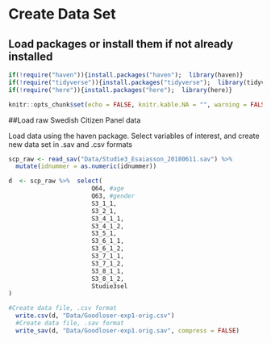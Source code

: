 
# Create Data Set



## Load packages or install them if not already installed

```r
if(!require("haven")){install.packages("haven");  library(haven)}
if(!require("tidyverse")){install.packages("tidyverse");  library(tidyverse)}
if(!require("here")){install.packages("here");  library(here)}

knitr::opts_chunk$set(echo = FALSE, knitr.kable.NA = "", warning = FALSE, message = FALSE)

```

##Load raw Swedish Citizen Panel data

Load data using the haven package. Select variables of interest, and create new data set in .sav and .csv formats

```r

scp_raw <- read_sav("Data/Studie3_Esaiasson_20180611.sav") %>% 
  mutate(idnummer = as.numeric(idnummer))

d  <- scp_raw %>%  select(
                       Q64, #age
                       Q63, #gender
                       S3_1_1,
                       S3_2_1,
                       S3_4_1_1,
                       S3_4_1_2,
                       S3_5_1,
                       S3_6_1_1,
                       S3_6_1_2,
                       S3_7_1_1,
                       S3_7_1_2,
                       S3_8_1_1,
                       S3_8_1_2,
                       Studie3sel
)

#Create data file, .csv format
  write.csv(d, "Data/Goodloser-exp1-orig.csv") 
  #Create data file, .sav format
  write_sav(d, "Data/Goodloser-exp1.orig.sav", compress = FALSE) 

```

